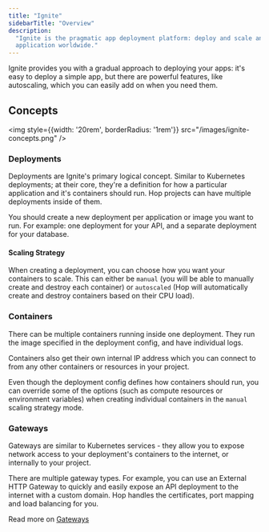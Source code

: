 ```yaml
---
title: "Ignite"
sidebarTitle: "Overview"
description:
  "Ignite is the pragmatic app deployment platform: deploy and scale any
  application worldwide."
---
```


Ignite provides you with a gradual approach to deploying your apps: it's easy to
deploy a simple app, but there are powerful features, like autoscaling, which
you can easily add on when you need them.

## Concepts

<img style={{width: '20rem', borderRadius: '1rem'}} src="/images/ignite-concepts.png" />

### Deployments

Deployments are Ignite's primary logical concept. Similar to Kubernetes
deployments; at their core, they're a definition for how a particular
application and it's containers should run. Hop projects can have multiple
deployments inside of them.

You should create a new deployment per application or image you want to run. For
example: one deployment for your API, and a separate deployment for your
database.

#### Scaling Strategy

When creating a deployment, you can choose how you want your containers to
scale. This can either be `manual` (you will be able to manually create and
destroy each container) or `autoscaled` (Hop will automatically create and
destroy containers based on their CPU load).

### Containers

There can be multiple containers running inside one deployment. They run the
image specified in the deployment config, and have individual logs.

Containers also get their own internal IP address which you can connect to from
any other containers or resources in your project.

Even though the deployment config defines how containers should run, you can
override some of the options (such as compute resources or environment
variables) when creating individual containers in the `manual` scaling strategy
mode.

### Gateways

Gateways are similar to Kubernetes services - they allow you to expose network
access to your deployment's containers to the internet, or internally to your
project.

There are multiple gateway types. For example, you can use an External HTTP
Gateway to quickly and easily expose an API deployment to the internet with a
custom domain. Hop handles the certificates, port mapping and load balancing for
you.

Read more on [Gateways](/ignite/gateways)
